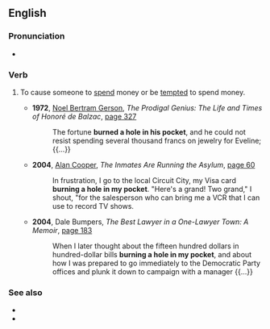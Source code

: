 ==English==

===Pronunciation===
* {{audio|en|en-au-burn a hole in one's pocket.ogg|Audio (AU)}}

===Verb===
{{en-verb|burn<,,burned:burnt> a hole in someone's pocket}}

# {{lb|en|idiomatic|of something valuable}} To cause someone to [[spend]] money or be [[tempted]] to spend money.
#* '''1972''', [[w:Noel Bertram Gerson|Noel Bertram Gerson]], ''The Prodigal Genius: The Life and Times of Honoré de Balzac'', [http://books.google.com/books?id=dTU_AAAAIAAJ&q=%22burned+a+hole+in+his+pocket%22+date:1900-1980&dq=%22burned+a+hole+in+his+pocket%22+date:1900-1980&lr=&pgis=1 page 327]
#*: The fortune '''burned a hole in his pocket''', and he could not resist spending several thousand francs on jewelry for Eveline; {{...}}
#* '''2004''', [[W:Alan Cooper|Alan Cooper]], ''The Inmates Are Running the Asylum'', [http://books.google.com/books?id=04cFCVXC_AUC&pg=PA60&dq=%22burning+a+hole+in+my+pocket%22&lr=&sig=-kknQeehS5Z01iiz0xdtMhIDtVc page 60]
#*: In frustration, I go to the local Circuit City, my Visa card '''burning a hole in my pocket'''. "Here's a grand! Two grand," I shout, "for the salesperson who can bring me a VCR that I can use to record TV shows.
#* '''2004''', Dale Bumpers,  ''The Best Lawyer in a One-Lawyer Town: A Memoir'', [http://books.google.com/books?id=nn3lyOJ-3NQC&pg=PA183-IA1&dq=%22burning+a+hole+in+my+pocket%22&lr=&sig=Ho1cAZHQtBAlpCqMRNmwcZkdiuA page 183]
#*: When I later thought about the fifteen hundred dollars in hundred-dollar bills '''burning a hole in my pocket''', and about how I was prepared to go immediately to the Democratic Party offices and plunk it down to campaign with a manager {{...}}

===See also===
* {{l|en|money to burn}}
* {{l|en|shut up and take my money}}